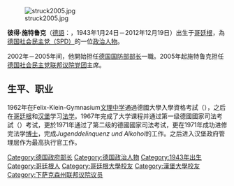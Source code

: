 [[File:struck2005.jpg|thumb]]

'''彼得·施特鲁克'''（[[德語|德語]]：'''{{lang|de|Peter Struck}}'''，1943年1月24日－2012年12月19日）出生于[[哥廷根|哥廷根]]，為[[德国社会民主党|德国社会民主党（SPD）]]的一位[[政治人物|政治人物]]。

2002年－2005年间，他開始担任[[德国国防部部长|德国国防部部长]]一職。2005年起施特鲁克担任[[德国社会民主党|德国社会民主党]][[联邦议院党团|联邦议院党团]]主席。
<!-- Von 2002 bis 2005 war er Bundesminister der Verteidigung. Seit 2005 ist Struck Vorsitzender der SPD-Bundestagsfraktion, ein Amt, das er bereits von 1998 bis 2002 inne hatte. -->

== 生平、职业 ==
1962年在Felix-Klein-Gymnasium[[文理中学|文理中学]]通過德國大學入學資格考試（{{lang|de|Abitur}}），之后在[[哥廷根|哥廷根]]和[[汉堡|汉堡]]学习[[法学|法学]]。1967年完成了大学课程并通过第一级德國國家司法考試（{{lang|de|Staatsexamen}}）考试，更於1971年通过了第二级的德國國家司法考试，更在1971年成功进修完法学[[博士|博士]]，完成''Jugenddelinquenz und Alkohol''的工作。之后进入汉堡政府管理层作为最高执行官工作。

{{start box}}
{{s-before|[[魯道夫·沙爾平|魯道夫·沙爾平]]}}
{{s-title|[[德意志聯邦共和國|德意志聯邦共和國]][[德国国防部|国防部]]部長}}
{{s-after|[[弗朗茨·约瑟夫·荣格|弗朗茨·约瑟夫·荣格]]}}
{{end box}}

{{Authority control}}
{{DEFAULTSORT: Struck, Peter}}
[[Category:德国政府部长|Category:德国政府部长]]
[[Category:德国政治人物|Category:德国政治人物]]
[[Category:1943年出生|Category:1943年出生]]
[[Category:哥廷根人|Category:哥廷根人]]
[[Category:哥廷根大學校友|Category:哥廷根大學校友]]
[[Category:漢堡大學校友|Category:漢堡大學校友]]
[[Category:下萨克森州联邦议院议员|Category:下萨克森州联邦议院议员]]
{{germany-bio-stub}}